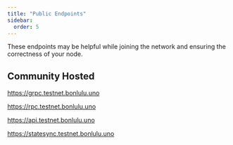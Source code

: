 ```yaml
---
title: "Public Endpoints"
sidebar:
  order: 5
---
```



These endpoints may be helpful while joining the network and ensuring the correctness of your node.

## Community Hosted

<Card title="gRPC">https://grpc.testnet.bonlulu.uno</Card>

<Card title="RPC">https://rpc.testnet.bonlulu.uno</Card>

<Card title="REST API">https://api.testnet.bonlulu.uno</Card>

<Card title="State Sync">https://statesync.testnet.bonlulu.uno</Card>
